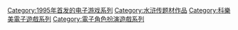 {{Cat main}}

{{DEFAULTSORT:Gensou Suikoden}}
[[Category:1995年首发的电子游戏系列|Category:1995年首发的电子游戏系列]]
[[Category:水浒传题材作品|Category:水浒传题材作品]]
[[Category:科樂美電子遊戲系列|Category:科樂美電子遊戲系列]]
[[Category:電子角色扮演遊戲系列|Category:電子角色扮演遊戲系列]]
